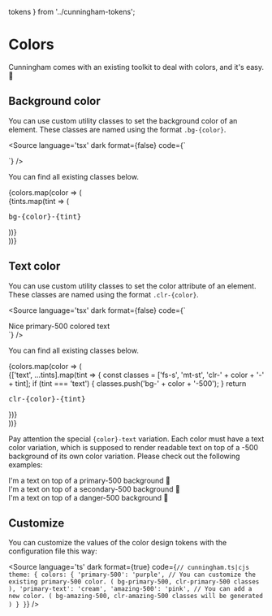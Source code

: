   tokens
} from '../cunningham-tokens';

<Meta title="Getting Started/Colors"/>


# Colors

Cunningham comes with an existing toolkit to deal with colors, and it's easy. 🎨

## Background color

You can use custom utility classes to set the background color of an element. These classes are named using the format `.bg-{color}`.

<Source
  language='tsx'
  dark
  format={false}
  code={`
  <div className="bg-primary-500"></div>
  `}
/>

You can find all existing classes below.

<Canvas sourceState="none">
  {colors.map(color => (
    <div key={color} style={{display: 'flex', gap: '5px'}}>
      {tints.map(tint => (
        <div key={color + tint} style={{display: 'flex', flexDirection: 'column', flexShrink: 0,flexBasis: '120px', alignItems: 'center', flexGrow: 1}}>
          <div style={{width: '72px', height: '48px'}} className={"bg-" + color + "-" + tint}></div>
          <pre className="fs-s mt-st">bg-{color}-{tint}</pre>
        </div>
      ))}
    </div>
  ))}
</Canvas>

## Text color

You can use custom utility classes to set the color attribute of an element. These classes are named using the format `.clr-{color}`.

<Source
  language='tsx'
  dark
  format={false}
  code={`
  <div className="clr-primary-500">Nice primary-500 colored text</div>
  `}
/>

You can find all existing classes below.

<Canvas sourceState="none">
  {colors.map(color => (
    <div key={color} style={{display: 'flex', gap: '10px'}}>
      {['text', ...tints].map(tint => {
        const classes = ['fs-s', 'mt-st', 'clr-' + color + '-' + tint];
        if (tint === 'text') {
          classes.push('bg-' + color + '-500');
        }
        return <div key={color + tint} style={{
          display: 'flex',
          flexDirection: 'column',
          flexShrink: 0,
          flexBasis: '110px',
          alignItems: 'center',
          flexGrow: 1
        }}>
          <pre className={classes.join(' ')}>clr-{color}-{tint}</pre>
        </div>
      })}
    </div>
  ))}
</Canvas>

Pay attention the special `{color}-text` variation. Each color must have a text color variation, which is supposed to
render readable text on top of a -500 background of its own color variation. Please check out the following examples:

<Canvas sourceState="none">
<div className="bg-primary-500 clr-primary-text fw-medium p-t">I'm a text on top of a primary-500 background 👋</div>
<div className="bg-secondary-500 clr-secondary-text fw-medium p-t">I'm a text on top of a secondary-500 background 👋</div>
<div className="bg-danger-500 clr-danger-text fw-medium p-t">I'm a text on top of a danger-500 background 👋</div>
</Canvas>

## Customize

You can customize the values of the color design tokens with the configuration file this way:

<Source
  language='ts'
  dark
  format={true}
  code={`
  // cunningham.ts|cjs
    theme: {
      colors: {
        'primary-500': 'purple', // You can customize the existing primary-500 color. ( bg-primary-500, clr-primary-500 classes ),
        'primary-text': 'cream',
        'amazing-500': 'pink', // You can add a new color. ( bg-amazing-500, clr-amazing-500 classes will be generated )
    }
  }
  `}
/>